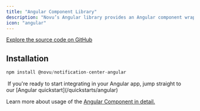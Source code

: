 ```yaml
---
title: "Angular Component Library"
description: "Novu’s Angular library provides an Angular component wrapper over the Notification Center Web that you can use to integrate the notification center into your Angular application. "
icon: "angular"
---
```


[Explore the source code on GitHub](https://github.com/novuhq/novu/tree/next/packages/notification-center-angular)

## Installation

```javascript
npm install @novu/notification-center-angular
```

<Tip>
   If you're ready to start integrating in your Angular app, jump straight to
  our [Angular quickstart](/quickstarts/angular)
</Tip>

Learn more about usage of the [Angular Component in detail.](/notification-center/client/angular)
